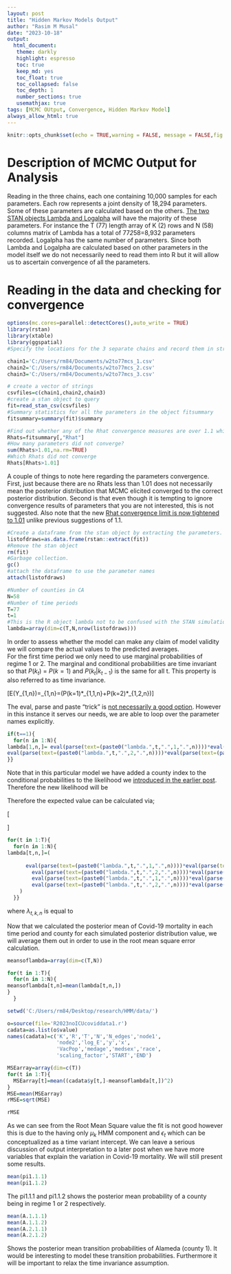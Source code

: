 ```yaml
---
layout: post
title: "Hidden Markov Models Output"
author: "Rasim M Musal"
date: "2023-10-18"
output:
  html_document:
   theme: darkly
   highlight: espresso
   toc: true
   keep_md: yes
   toc_float: true
   toc_collapsed: false
   toc_depth: 1
   number_sections: true
   usemathjax: true
tags: [MCMC OUtput, Convergence, Hidden Markov Model]
always_allow_html: true
---
```

<script type="text/x-mathjax-config">
MathJax.Hub.Config({
  TeX: { 
      equationNumbers: {
 
            autoNumber: "all",
            formatNumber: function (n) {return +n}
      } 
  }
});
</script>

```r
knitr::opts_chunk$set(echo = TRUE,warning = FALSE, message = FALSE,fig.path = ('./assets/img/2023-10-20-Hidden_Markov_Models_Output'))
```

# Description of MCMC Output for Analysis
Reading in the three chains, each one containing 10,000 samples for each parameters. Each row represents a joint density of 18,294 parameters. Some of these parameters are calculated based on the others. [The two STAN objects Lambda and Logalpha](https://mmusal.github.io/blog/2023/Hidden-Markov-Models-with-STAN/#trpr) will have the majority of these parameters.  For instance the T (77) length array of K (2) rows and N (58) columns matrix of Lambda has a total of 77*2*58=8,932 parameters recorded. Logalpha has the same number of parameters. Since both Lambda and Logalpha are calculated based on other parameters in the model itself we do not necessarily need to read them into R but it will allow us to ascertain convergence of all the parameters. 

# Reading in the data and checking for convergence

```r
options(mc.cores=parallel::detectCores(),auto_write = TRUE)
library(rstan)
library(xtable)
library(ggspatial)
#Specify the locations for the 3 separate chains and record them in strings

chain1='C:/Users/rm84/Documents/w2to77mcs_1.csv'
chain2='C:/Users/rm84/Documents/w2to77mcs_2.csv'
chain3='C:/Users/rm84/Documents/w2to77mcs_3.csv'

# create a vector of strings
csvfiles=c(chain1,chain2,chain3)
#create a stan object to query 
fit=read_stan_csv(csvfiles)
#Summary statistics for all the parameters in the object fitsummary
fitsummary=summary(fit)$summary

#Find out whether any of the Rhat convergence measures are over 1.1 which will flag non-convergence 
Rhats=fitsummary[,"Rhat"]
#How many parameters did not converge?
sum(Rhats>1.01,na.rm=TRUE)
#Which Rhats did not converge
Rhats[Rhats>1.01]
```

A couple of things to note here regarding the parameters convergence. First, just because there are no Rhats less than 1.01 does not necessarily mean the posterior distribution that MCMC elicited converged to the correct posterior distribution. Second is that even though it is tempting to ignore convergence results of parameters that you are not interested, this is not suggested.
Also note that the new [Rhat convergence limit is now tightened to 1.01](https://projecteuclid.org/journals/bayesian-analysis/volume-16/issue-2/Rank-Normalization-Folding-and-Localization--An-Improved-R%cb%86-for/10.1214/20-BA1221.full) unlike previous suggestions of 1.1.


```r
#Create a dataframe from the stan object by extracting the parameters.
listofdraws=as.data.frame(rstan::extract(fit))
#Remove the stan object
rm(fit)
#Garbage collection.
gc()
#attach the dataframe to use the parameter names
attach(listofdraws)

#Number of counties in CA
N=58
#Number of time periods
T=77
t=1
#This is the R object lambda not to be confused with the STAN simulation values
lambda=array(dim=c(T,N,nrow(listofdraws)))

```

In order to assess whether the model can make any claim of model validity we will compare the actual values to the predicted averages.    
For the first time period we only need to use marginal probabilities of regime 1 or 2. The marginal and conditional probabilities are time invariant so that $P(k_{t})$ = $P(k=1)$ and $P(k_{t}|k_{t-1})$ is the same for all t. This property is also referred to as time invariance. 


\[E(Y_{1,n})=\lambda_{1,n}=(P(k=1)*\lambda_{1,1,n}+P(k=2)*\lambda_{1,2,n})\]

The eval, parse and paste "trick" is [not necessarily a good option](https://yihui.org/en/2023/02/eval-parse/). However in this instance it serves our needs, we are able to loop over the parameter names explicitly. 

```r
if(t==1){
  for(n in 1:N){
lambda[1,n,]= eval(parse(text=(paste0("lambda.",t,".",1,".",n))))*eval(parse(text=(paste0("pi1.",1,".1"))))+
eval(parse(text=(paste0("lambda.",t,".",2,".",n))))*eval(parse(text=(paste0("pi1.",1,".2"))))  
}}
```
Note that in this particular model we have added a county index to the conditional probabilities to the likelihood we [introduced in the earlier post](https://mmusal.github.io/blog/2023/Hidden-Markov-Models/#mjx-eqn-eqlikespec77). Therefore the new likelihood will be
\begin{equation}
\Pi_{i=1}^{i=58} P(k_{0}) \times P(k_{1,i}|k_{0,i}) \ldots \times P(k_{76,i}|k_{75,i}) \times P(Y_{0,i}|k_{0,i}) \times P(Y_{1,i}|k_{1,i}) \ldots \times P(Y_{76,i}|k_{76,i}) \label{eq:likespec77wa} 
\end{equation}

Therefore the expected value can be calculated via;

\[
\begin{aligned}
E(Y_{t,n})= & (P(k_{t,n}=1|k_{t-1,n}=1)*P(k_{t-1}=1))*\lambda_{t,1,n}+\\
& (P(k_{t,n}=2|k_{t-1,n}=1)*P(k_{t-1}=1))*\lambda_{t,2,n}+\\
& (P(k_{t,n}=1|k_{t-1,n}=2)*P(k_{t-1}=2))*\lambda_{t,1,n}+\\
&(P(k_{t,n}=2|k_{t-1,n}=2)*P(k_{t-1}=2))*\lambda_{t,2,n}
\end{aligned}
\]

```r
for(t in 1:T){
  for(n in 1:N){
lambda[t,n,]=(
      
      eval(parse(text=(paste0("lambda.",t,".",1,".",n))))*eval(parse(text=(paste0("A.",1,".",n,".",1))))*eval(parse(text=(paste0("pi1.",1,".1"))))+
        eval(parse(text=(paste0("lambda.",t,".",2,".",n))))*eval(parse(text=(paste0("A.",1,".",n,".",2))))*eval(parse(text=(paste0("pi1.",1,".1"))))+ 
        eval(parse(text=(paste0("lambda.",t,".",1,".",n))))*eval(parse(text=(paste0("A.",2,".",n,".",1))))*eval(parse(text=(paste0("pi1.",1,".2"))))+
        eval(parse(text=(paste0("lambda.",t,".",2,".",n))))*eval(parse(text=(paste0("A.",2,".",n,".",2))))*eval(parse(text=(paste0("pi1.",1,".2"))))
    )
  }}
```
where $\lambda_{t,k,n}$ is equal to 
\begin{equation}
E_{t,i}\times exp(\mu_{i,k}+\epsilon_t)
\label{eq:lambda1} 
\end{equation}

Now that we calculated the posterior mean of Covid-19 mortality in each time period and county for each simulated posterior distribution value, we will average them out in order to use in the root mean square error calculation. 

```r

meansoflambda=array(dim=c(T,N))

for(t in 1:T){
  for(n in 1:N){
meansoflambda[t,n]=mean(lambda[t,n,])
}
  }

setwd('C:/Users/rm84/Desktop/research/HMM/data/')

o=source(file='R2023noICUcoviddata1.r')
cadata=as.list(o$value)
names(cadata)=c('K','R','T','N','N_edges','node1',
                'node2','log_E','y','x',
                'VacPop','medage','medsex','race',
                'scaling_factor','START','END')

MSEarray=array(dim=c(T))
for(t in 1:T){
  MSEarray[t]=mean((cadata$y[t,]-meansoflambda[t,])^2)
}
MSE=mean(MSEarray)
rMSE=sqrt(MSE)

rMSE

```
As we can see from the Root Mean Square value the fit is not good however this is due to the \eqref{eq:lambda1} having only $\mu_{k}$ HMM component and $\epsilon_{t}$ which can be conceptualized as a time variant intercept. 
We can leave a serious discussion of output interpretation to a later post when we have more variables that explain the variation in Covid-19 mortality. We will still present some results. 

```r
mean(pi1.1.1)
mean(pi1.1.2)
```
The pi1.1.1 and pi1.1.2 shows the posterior mean probability of a county being in regime 1 or 2 respectively. 

```r
mean(A.1.1.1)
mean(A.1.1.2)
mean(A.2.1.1)
mean(A.2.1.2)

```

Shows the posterior mean transition probabilities of Alameda (county 1). It would be interesting to model these transition probabilities. Furthermore it will be important to relax the time invariance assumption.  